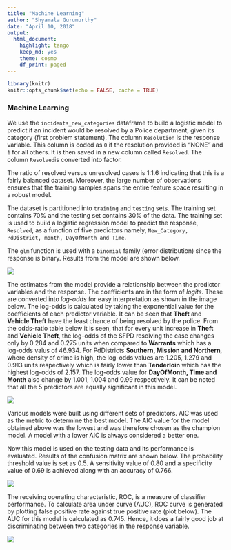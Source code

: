 ---
title: "Machine Learning"
author: "Shyamala Gurumurthy"
date: "April 10, 2018"
output: 
  html_document: 
    highlight: tango
    keep_md: yes
    theme: cosmo
    df_print: paged
---

```{r setup, include=FALSE}
library(knitr)
knitr::opts_chunk$set(echo = FALSE, cache = TRUE)
```

### Machine Learning

We use the `incidents_new_categories` dataframe to build a logistic model to predict if an incident would be resolved by a Police department, given its category (first problem statement). The column `Resolution` is the response variable. This column is coded as `0` if the resolution provided is "NONE" and `1` for all others. It is then saved in a new column called `Resolved`. The column `Resolved`is converted into factor. 

The ratio of resolved versus unresolved cases is 1:1.6 indicating that this is a fairly balanced dataset. Moreover, the large number of observations ensures that the training samples spans the entire feature space resulting in a robust model. 

The dataset is partitioned into `training` and `testing` sets. The training set contains 70% and the testing set contains 30% of the data. The training set is used to build a logistic regression model to predict the response, `Resolved`, as a function of five predictors namely, `New_Category, PdDistrict, month, DayOfMonth and Time`. 

The `glm` function is used with a `binomial` family (error distribution) since the response is binary. Results from the model are shown below. 

![](Model_Coeff.jpg)

The estimates from the model provide a relationship between the predictor variables and the response. The coefficients are in the form of *logits*. These are converted into *log-odds* for easy interpretation as shown in the image below. The log-odds is calculated by taking the exponential value for the coefficients of each predictor variable. It can be seen that **Theft** and **Vehicle Theft** have the least chance of being resolved by the police.  From the odds-ratio table below it is seen, that for every unit increase in **Theft** and **Vehicle Theft**, the log-odds of the SFPD resolving the case changes only by 0.284 and 0.275 units when compared to **Warrants** which has a log-odds valus of 46.934. For PdDistricts **Southern, Mission and Northern**, where density of crime is high, the log-odds values are 1.205, 1.279 and 0.913 units respectively which is fairly lower than  **Tenderloin** which has the highest log-odds of 2.157. The log-odds value for **DayOfMonth, Time and Month** also change by 1.001, 1.004 and 0.99 respectively. It can be noted that all the 5 predictors are equally significant in this model.

![](Log_odds.jpg)


Various models were built using different sets of predictors. AIC was used as the metric to determine the best model. The AIC value for the model obtained above was the lowest and was therefore chosen as the champion model. A model with a lower AIC is always considered a better one. 

Now this model is used on the testing data and its performance is evaluated. Results of the confusion matrix are shown below. The probability threshold value is set as 0.5. A sensitivity value of 0.80 and a specificity value of 0.69 is achieved along with an accuracy of 0.766.

![](Confusion_matrix.jpg)

The receiving operating characteristic, ROC, is a measure of classifier performance. To calculate area under curve (AUC), ROC curve is generated by plotting false positive rate against true positive rate (plot below). The AUC for this model is calculated as 0.745. Hence, it does a fairly good job at discriminating between two categories in the response variable.

![](AUC_plot.jpg)
